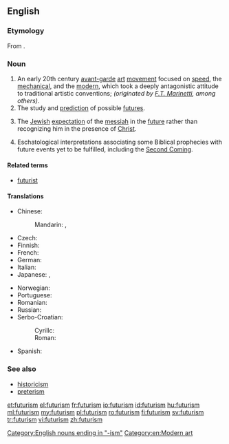 ==English==
{{wikipedia}}

===Etymology===
From {{suffix|future|ism}}.

===Noun===
{{en-noun|~}}

# An early 20th century [[avant-garde]] [[art]] [[movement]] focused on [[speed]], the [[mechanical]], and the [[modern]], which took a deeply antagonistic attitude to traditional artistic conventions; ''(originated by [[Wikipedia:Filippo Tommaso Marinetti|F.T. Marinetti]], among others)''.
# The study and [[prediction]] of possible [[future]]s.
# {{context|Judaism|lang=en}} The [[Jewish]] [[expectation]] of the [[messiah]] in the [[future]] rather than recognizing him in the presence of [[Christ]].
# {{context|Christianity|lang=en}} Eschatological interpretations associating some Biblical prophecies with future events yet to be fulfilled, including the [[Second Coming]].

====Related terms====
* [[futurist]]

====Translations====
{{trans-top|art movement}}
* Chinese:
*: Mandarin: {{t|cmn|未來主義|sc=Hani}}, {{t|cmn|未来主义|tr=wèiláizhǔyì|sc=Hani}}
* Czech: {{t|cs|futurismus|m}}
* Finnish: {{t|fi|futurismi}}
* French: {{t+|fr|futurisme|m}}
* German: {{t|de|Futurismus|m}}
* Italian: {{t+|it|futurismo}}
* Japanese: {{t|ja|未来派|tr=みらいは, miraiha|sc=Jpan}}, {{t|ja|フューチャリズム|tr=fyūcharizumu|sc=Jpan}}
{{trans-mid}}
* Norwegian: {{t|no|futurisme|m}}
* Portuguese: {{t|pt|futurismo}}
* Romanian: {{t+|ro|futurism|n}}
* Russian: {{t+|ru|футури́зм|m|sc=Cyrl|tr=futurízm}}
* Serbo-Croatian:
*: Cyrillc: {{t|sh|футуризам|m}}
*: Roman: {{t|sh|futurizam|m}}
* Spanish: {{t+|es|futurismo|m}}
{{trans-bottom}}

{{trans-see|study of possible futures|futurology}}

===See also===
* [[historicism]]
* [[preterism]]

[[Category:English nouns ending in "-ism"]]
[[Category:en:Modern art]]

[[et:futurism]]
[[el:futurism]]
[[fr:futurism]]
[[io:futurism]]
[[id:futurism]]
[[hu:futurism]]
[[ml:futurism]]
[[my:futurism]]
[[pl:futurism]]
[[ro:futurism]]
[[fi:futurism]]
[[sv:futurism]]
[[tr:futurism]]
[[vi:futurism]]
[[zh:futurism]]